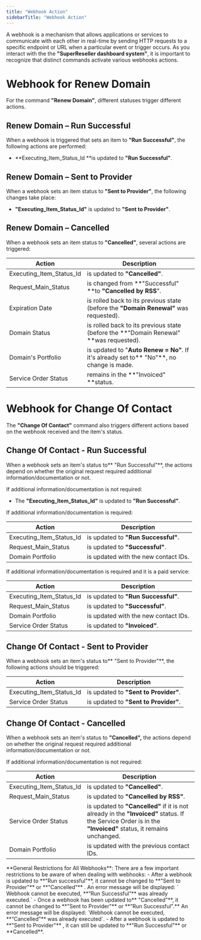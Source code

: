 ```yaml
---
title: "Webhook Action"
sidebarTitle: "Webhook Action"
---
```


A webhook is a mechanism that allows applications or services to communicate with each other in real-time by sending HTTP requests to a specific endpoint or URL when a particular event or trigger occurs. As you interact with the the **"SuperReseller dashboard system"**, it is important to recognize that distinct commands activate various webhooks actions.
# Webhook for Renew Domain

For the command **"Renew Domain"**, different statuses trigger different actions. 

## Renew Domain – Run Successful

When a webhook is triggered that sets an item to **"Run Successful"**, the following actions are performed:

- **Executing_Item_Status_Id **is updated to **"Run Successful"**.

## Renew Domain – Sent to Provider

When a webhook sets an item status to **"Sent to Provider"**, the following changes take place:

- **"Executing_Item_Status_Id"** is updated to **"Sent to Provider"**.

## Renew Domain – Cancelled

When a webhook sets an item status to **"Cancelled"**, several actions are triggered:

| Action                   | Description                                                                              |
| ------------------------ | ---------------------------------------------------------------------------------------- |
| Executing_Item_Status_Id | is updated to **"Cancelled"**.                                                           |
| Request_Main_Status      | is changed from **"Successful" **to **"Cancelled by RSS**".                              |
| Expiration Date          | is rolled back to its previous state (before the **"Domain Renewal"** was requested).    |
| Domain Status            | is rolled back to its previous state (before the **"Domain Renewal" **was requested).    |
| Domain's Portfolio       | is updated to "**Auto Renew = No"**. If it's already set to** "No"**, no change is made. |
| Service Order Status     | remains in the **"Invoiced" **status.                                                    |

# Webhook for Change Of Contact

The **"Change Of Contact"** command also triggers different actions based on the webhook received and the item's status.

## Change Of Contact - Run Successful

When a webhook sets an item's status to** "Run Successful"**, the actions depend on whether the original request required additional information/documentation or not.

If additional information/documentation is not required:

- The **"Executing_Item_Status_Id"** is updated to **"Run Successful"**.

If additional information/documentation is required:

| Action                   | Description                          |
| ------------------------ | ------------------------------------ |
| Executing_Item_Status_Id | is updated to **"Run Successful"**.  |
| Request_Main_Status      | is updated to **"Successful"**.      |
| Domain Portfolio         | is updated with the new contact IDs. |

If additional information/documentation is required and it is a paid service:

| Action                   | Description                          |
| ------------------------ | ------------------------------------ |
| Executing_Item_Status_Id | is updated to **"Run Successful"**.  |
| Request_Main_Status      | is updated to **"Successful"**.      |
| Domain Portfolio         | is updated with the new contact IDs. |
| Service Order Status     | is updated to **"Invoiced"**.        |

## Change Of Contact - Sent to Provider

When a webhook sets an item's status to** "Sent to Provider"**, the following actions should be triggered:

| Action                   | Description                           |
| ------------------------ | ------------------------------------- |
| Executing_Item_Status_Id | is updated to **"Sent to Provider"**. |
| Service Order Status     | is updated to **"Sent to Provider"**. |

## Change Of Contact - Cancelled

When a webhook sets an item's status to **"Cancelled",** the actions depend on whether the original request required additional information/documentation or not.

If additional information/documentation is not required:

| Action                   | Description                                                                                                                                                  |
| ------------------------ | ------------------------------------------------------------------------------------------------------------------------------------------------------------ |
| Executing_Item_Status_Id | is updated to **"Cancelled"**.                                                                                                                               |
| Request_Main_Status      | is updated to **"Cancelled by RSS"**.                                                                                                                        |
| Service Order Status     | is updated to **"Cancelled"** if it is not already in the **"Invoiced"** status. If the Service Order is in the **"Invoiced"** status, it remains unchanged. |
| Domain Portfolio         | is updated with the previous contact IDs.                                                                                                                    |

<Note>
**General Restrictions for All Webhooks**:
There are a few important restrictions to be aware of when dealing with webhooks:
- After a webhook is updated to **"Run successful"**, it cannot be changed to **"Sent to Provider"** or **"Cancelled"** . An error message will be displayed:  
  ` Webhook cannot be executed, **“Run Successful”** was already executed.`
- Once a webhook has been updated to** "Cancelled"**, it cannot be changed to **"Sent to Provider"** or **"Run Successful".** An error message will be displayed:  
  `Webhook cannot be executed, **“Cancelled”** was already executed`.
- After a webhook is updated to **"Sent to Provider"** , it can still be updated to  **"Run Successful"** or **Cancelled**.
</Note>